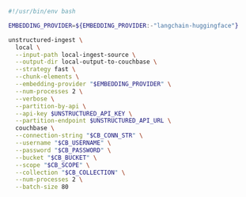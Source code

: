 ```bash CLI
#!/usr/bin/env bash

EMBEDDING_PROVIDER=${EMBEDDING_PROVIDER:-"langchain-huggingface"}

unstructured-ingest \
  local \
  --input-path local-ingest-source \
  --output-dir local-output-to-couchbase \
  --strategy fast \
  --chunk-elements \
  --embedding-provider "$EMBEDDING_PROVIDER" \
  --num-processes 2 \
  --verbose \
  --partition-by-api \
  --api-key $UNSTRUCTURED_API_KEY \
  --partition-endpoint $UNSTRUCTURED_API_URL \
  couchbase \
  --connection-string "$CB_CONN_STR" \
  --username "$CB_USERNAME" \
  --password "$CB_PASSWORD" \
  --bucket "$CB_BUCKET" \
  --scope "$CB_SCOPE" \
  --collection "$CB_COLLECTION" \
  --num-processes 2 \
  --batch-size 80
```